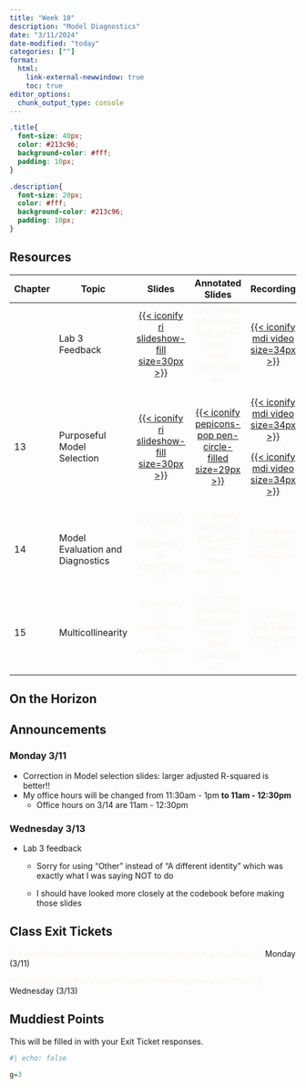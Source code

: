 ```yaml
---
title: "Week 10"
description: "Model Diagnostics"
date: "3/11/2024"
date-modified: "today"
categories: [""]
format: 
  html:
    link-external-newwindow: true
    toc: true
editor_options: 
  chunk_output_type: console
---
```


```css
.title{
  font-size: 40px;
  color: #213c96;
  background-color: #fff;
  padding: 10px;
}

.description{
  font-size: 20px;
  color: #fff;
  background-color: #213c96;
  padding: 10px;
}
```

## Resources

+---------+----------------------------------+--------------------------------------------------------------------------------------------------------------+--------------------------------------------------------------------------------------------------------------------------------------+------------------------------------------------------------------------------------------------------------------------------------------------------------------------------------------------------------------------------------------------------------------------------------------------------------------------------------------------------------------------------------------------+
| Chapter | Topic                            | Slides                                                                                                       | Annotated Slides                                                                                                                     | Recording                                                                                                                                                                                                                                                                                                                                                                                      |
+=========+==================================+:============================================================================================================:+:====================================================================================================================================:+:==============================================================================================================================================================================================================================================================================================================================================================================================:+
|         | Lab 3 Feedback                   | [[{{< iconify ri slideshow-fill size=30px >}}](/slides/Lab_3_feedback.qmd)]{style="color:#49A3D1;"}          | [{{< iconify pepicons-pop pen-circle-filled size=29px >}}]{style="color:#f8f5f0;"}                                                   | [[{{< iconify mdi video size=34px >}}](https://ohsuitg-my.sharepoint.com/personal/wakim_ohsu_edu/_layouts/15/stream.aspx?id=%2Fpersonal%2Fwakim%5Fohsu%5Fedu%2FDocuments%2FTeaching%2FClasses%2FW2024%5FBSTA%5F512%5F612%2FStudent%5Ffiles%2FRecordings%2FLab%5F3%5Ffeedback%2Emp4&referrer=StreamWebApp%2EWeb&referrerScenario=AddressBarCopied%2Eview)]{style="color:#f8f5f0;"}              |
+---------+----------------------------------+--------------------------------------------------------------------------------------------------------------+--------------------------------------------------------------------------------------------------------------------------------------+------------------------------------------------------------------------------------------------------------------------------------------------------------------------------------------------------------------------------------------------------------------------------------------------------------------------------------------------------------------------------------------------+
| 13      | Purposeful Model Selection       | [[{{< iconify ri slideshow-fill size=30px >}}](/slides/13_Purposeful_Selection.qmd)]{style="color:#49A3D1;"} | [[{{< iconify pepicons-pop pen-circle-filled size=29px >}}](/slides_annotated/13_Purposeful_selection_.pdf)]{style="color:#f8f5f0;"} | [[{{< iconify mdi video size=34px >}}](https://ohsuitg-my.sharepoint.com/personal/wakim_ohsu_edu/_layouts/15/stream.aspx?id=%2Fpersonal%2Fwakim%5Fohsu%5Fedu%2FDocuments%2FTeaching%2FClasses%2FW2024%5FBSTA%5F512%5F612%2FStudent%5Ffiles%2FRecordings%2F13%5FPurposeful%5Fselection%2Emp4&referrer=StreamWebApp%2EWeb&referrerScenario=AddressBarCopied%2Eview)]{style="color:#f8f5f0;"}     |
|         |                                  |                                                                                                              |                                                                                                                                      |                                                                                                                                                                                                                                                                                                                                                                                                |
|         |                                  |                                                                                                              |                                                                                                                                      | [[{{< iconify mdi video size=34px >}}](https://ohsuitg-my.sharepoint.com/personal/wakim_ohsu_edu/_layouts/15/stream.aspx?id=%2Fpersonal%2Fwakim%5Fohsu%5Fedu%2FDocuments%2FTeaching%2FClasses%2FW2024%5FBSTA%5F512%5F612%2FStudent%5Ffiles%2FRecordings%2F13%5FPurposeful%5Fselection%5F2%2Emp4&referrer=StreamWebApp%2EWeb&referrerScenario=AddressBarCopied%2Eview)]{style="color:#f8f5f0;"} |
+---------+----------------------------------+--------------------------------------------------------------------------------------------------------------+--------------------------------------------------------------------------------------------------------------------------------------+------------------------------------------------------------------------------------------------------------------------------------------------------------------------------------------------------------------------------------------------------------------------------------------------------------------------------------------------------------------------------------------------+
| 14      | Model Evaluation and Diagnostics | [{{< iconify ri slideshow-fill size=30px >}}]{style="color:#f8f5f0;"}                                        | [{{< iconify pepicons-pop pen-circle-filled size=29px >}}]{style="color:#f8f5f0;"}                                                   | [{{< iconify mdi video size=34px >}}]{style="color:#f8f5f0;"}                                                                                                                                                                                                                                                                                                                                  |
+---------+----------------------------------+--------------------------------------------------------------------------------------------------------------+--------------------------------------------------------------------------------------------------------------------------------------+------------------------------------------------------------------------------------------------------------------------------------------------------------------------------------------------------------------------------------------------------------------------------------------------------------------------------------------------------------------------------------------------+
| 15      | Multicollinearity                | [{{< iconify ri slideshow-fill size=30px >}}]{style="color:#f8f5f0;"}                                        | [{{< iconify pepicons-pop pen-circle-filled size=29px >}}]{style="color:#f8f5f0;"}                                                   | [{{< iconify mdi video size=34px >}}]{style="color:#f8f5f0;"}                                                                                                                                                                                                                                                                                                                                  |
+---------+----------------------------------+--------------------------------------------------------------------------------------------------------------+--------------------------------------------------------------------------------------------------------------------------------------+------------------------------------------------------------------------------------------------------------------------------------------------------------------------------------------------------------------------------------------------------------------------------------------------------------------------------------------------------------------------------------------------+

## On the Horizon

## Announcements

### Monday 3/11

-   Correction in Model selection slides: larger adjusted R-squared is better!!
-   My office hours will be changed from 11:30am - 1pm **to 11am - 12:30pm**
    -   Office hours on 3/14 are 11am - 12:30pm

### Wednesday 3/13

-   Lab 3 feedback

    -   Sorry for using "Other" instead of "A different identity" which was exactly what I was saying NOT to do

    -   I should have looked more closely at the codebook before making those slides

## Class Exit Tickets

[{{< iconify healthicons health-worker-form-negative size=30px >}}]{style="color:#f8f5f0;"} Monday (3/11)

[{{< iconify healthicons health-worker-form-negative size=30px >}}]{style="color:#f8f5f0;"} Wednesday (3/13)

## Muddiest Points

This will be filled in with your Exit Ticket responses.

```r
#| echo: false

g=3
```

